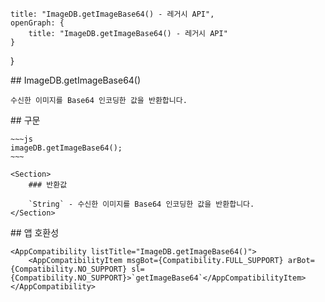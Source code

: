 
    title: "ImageDB.getImageBase64() - 레거시 API",
    openGraph: {
        title: "ImageDB.getImageBase64() - 레거시 API"
    }
}

<Section>
    ## ImageDB.getImageBase64()

    수신한 이미지를 Base64 인코딩한 값을 반환합니다.
</Section>
<Section>
    ## 구문

    ~~~js
    imageDB.getImageBase64();
    ~~~

    <Section>
        ### 반환값

        `String` - 수신한 이미지를 Base64 인코딩한 값을 반환합니다.
    </Section>
</Section>
<Section>
    ## 앱 호환성

    <AppCompatibility listTitle="ImageDB.getImageBase64()">
        <AppCompatibilityItem msgBot={Compatibility.FULL_SUPPORT} arBot={Compatibility.NO_SUPPORT} sl={Compatibility.NO_SUPPORT}>`getImageBase64`</AppCompatibilityItem>
    </AppCompatibility>
</Section>